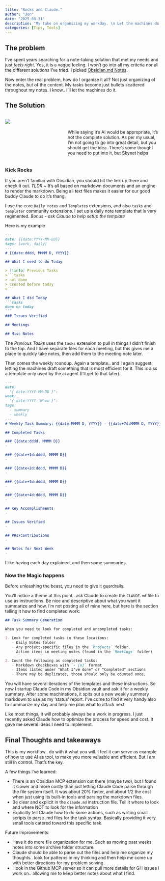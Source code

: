```yaml
---
title: "Rocks and Claude."
author: "Jon"
date: "2025-08-31"
description: "My take on organizing my workday. \n Let the machines do it!"
categories: [Tips, Tools]
---
```


## The problem

I've spent years searching for a note-taking solution that met my needs and just _feels right_. Yes, it is a vague feeling. I won't go into all my criteria nor all the different solutions I've tried.  I picked [Obsidian.md Notes](https://obsidian.md/){target="_blank"}.


Now enter the real problem, how do I organize it all? Not just organizing of the notes, but of the content. My tasks become just bullets scattered throughout my notes. I know.. I'll let the machines do it.

## The Solution

::: {.columns}

::: {.column width="30%"}
![](https://d3i6yjsou7qnid.cloudfront.net/obsidian%2Bclaude.png)
:::

::: {.column width="5%"}
:::

::: {.column width="65%"}

<br>
<br>
While saying it's AI would be appropriate, it's not the complete solution. As per my usual, I'm not going to go into great detail, but you should get the idea. There's some thought you need to put into it, but Skynet helps
:::

:::

### Kick Rocks

If you aren't familiar with Obsidian, you should hit the link up there and check it out.  _TLDR_ ~ It's all based on markdown documents and an engine to render the markdown. Being all text files makes it easier for our good buddy Claude to do it's thang.


I use the core `Daily notes` and `Templates` extensions, and also `tasks` and `templater` community extensions.  I set up a daily note template that is very regimented. _Bonus - ask Claude to help setup the template_

Here is my example

::: {.indented-code}
````markdown
---
date: {{date:YYYY-MM-DD}}
tags: [work, daily]
---
# {{date:dddd, MMMM D, YYYY}}

## What I need to do Today

> [!info] Previous Tasks
>```tasks
> not done
> created before today
>```

## What I did Today
```tasks
done on today
```
### Issues Verified

## Meetings

## Misc Notes
````
:::

The _Previous Tasks_ uses the `tasks` extension to pull in things I didn't finish to the top.  And I have separate files for each meeting, but this gives me a place to quickly take notes, then add them to the meeting note later.  

Then comes the weekly roundup.  Again a template.. and I again suggest letting the machines draft something that is most efficient for it.  This is also a template only used by the ai agent (I'll get to that later).

::: {.indented-code}
````markdown
---
date:
  "{ date:YYYY-MM-DD }": 
week:
  "{ date:YYYY-'W'ww }": 
tags:
  - summary
  - weekly
---
# Weekly Task Summary: {{date:MMMM D, YYYY}} - {{date+7d:MMMM D, YYYY}}

## Completed Tasks

### {{date:dddd, MMMM D}}
- 

### {{date+1d:dddd, MMMM D}}
- 

### {{date+2d:dddd, MMMM D}}
- 

### {{date+3d:dddd, MMMM D}}
- 

### {{date+4d:dddd, MMMM D}}
- 

## Key Accomplishments
- 

## Issues Verified
- 

## PRs/Contributions
- 

## Notes for Next Week
- 
````
:::

I like having each day explained, and then some summaries.

### Now the Magic happens

Before unleashing the beast, you need to give it guardrails.

You'll notice a theme at this point.. ask Claude to create the `CLAUDE.md` file to use as instructions.  Be nice and descriptive about what you want it summarize and how.  I'm not posting all of  mine here, but here is the section telling it how to find completed work:

::: {.indented-code}
````markdown
## Task Summary Generation

When you need to look for completed and uncompleted tasks:

1. Look for completed tasks in these locations:
   - Daily Notes folder
   - Any project-specific files in the `Projects` folder.
   - Action items in meeting notes (found in the `Meetings` folder)

2. Count the following as completed tasks:
   - Markdown checkboxes with `- [x]` format
   - Items listed under "What I've done" or "Completed" sections
   - There may be duplicates, those should only be counted once.
````
:::

You will have several iterations of the templates and these instructions.  So now I startup Claude Code in my Obsidian vault and ask it for a weekly summary.  After some machinations, it spits out a new weekly summary markdown to use as my 'status' report.  I've come to find it very handy also to summarize my day and help me plan what to attack next.

Like most things, it will probably always be a work in progress. I just recently asked Claude how to optimize the process for speed and cost. It gave me several ideas I need to implement.

## Final Thoughts and takeaways

This is my workflow.. do with it what you will.  I feel it can serve as example of how to use AI as tool, to make you more valuable and efficient. But I am still in control. That's the key.

A few things I've learned:

- There is an Obsidian MCP extension out there (maybe two), but I found it slower and more costly than just letting Claude Code parse through the file system itself.  It was about 20% faster, and about 1/2 the cost when just using its built-in tools and parsing the markdown files. 
- Be clear and explicit in the `claude.md` instruction file.  Tell it where to look and where NOT to look for the information
- Explicitly tell Claude how to do some actions, such as writing small scripts to parse .md files for the task syntax. Basically providing it very small tools catered toward this specific task.

Future Improvements:

- Have it do more file organization for me. Such as moving past weeks notes into some archive folder structure.
- Claude should be able to parse out the files and help me organize my thoughts.. look for patterns in my thinking and then help me come up with better directions for my problem solving.
- Hook in the Github MCP server so it can pull more details for GH issues I work on.. allowing me to keep better notes about what I find.
